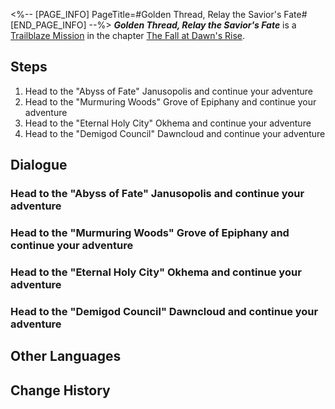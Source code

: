 <%-- [PAGE_INFO]
PageTitle=#Golden Thread, Relay the Savior's Fate#
[END_PAGE_INFO] --%>
{{Stub|Dialogue.}}
{{Mission Infobox
|id            = 1040404
|title         = 
|image         = Mission Golden Thread, Relay the Savior's Fate.png{{subst:void|<!--$UPLOAD:<<SpriteOutput/Chronicle/1040404.png>-<Mission Golden Thread, Relay the Savior's Fate.png>-<Fate's Atlas Images>>-->}}
|type          = Trailblaze
|event_name    = 
|chapter       = The Fall at Dawn's Rise
|requirements  = [[Trailblaze Mission]] ''[[Chest, Bear the Bygone Dust]]'' completed
|summary       = News of Aglaea's death has arrived. You return to Okhema in a stunned hurry. There, in that silent, depressed holy city, you travel about, comforting your sorrowful companions. Phainon contemplates on Aglaea's message and the task she entrusted him, and decides to impart them on the people. His speech ignites the hearts of Okhema's masses, and voices supporting the Flame-Chase Journey shakes the entirety of the Demigod Council.
|characters    = "Cleaner" Captain; Mem; Phainon; Trailblazer
|startLocation = [[Amphoreus]] - [["Abyss of Fate" Janusopolis]]
|world         = Amphoreus
|area          = "Abyss of Fate" Janusopolis
|prev          = Chest, Bear the Bygone Dust
|next          = Grove, Judge the Past and Present
|rewards       = Trailblaze EXP*1,100; Stellar Jade*140; Traveler's Guide*12; Lost Crystal*12; Celestial Ambrosia*440; Credit*150,000
}}
'''''Golden Thread, Relay the Savior's Fate''''' is a [[Trailblaze Mission]] in the chapter [[The Fall at Dawn's Rise]].

==Steps==
# Head to the "Abyss of Fate" Janusopolis and continue your adventure
# Head to the "Murmuring Woods" Grove of Epiphany and continue your adventure
# Head to the "Eternal Holy City" Okhema and continue your adventure
# Head to the "Demigod Council" Dawncloud and continue your adventure

<!--
==Gameplay Notes==

--><!--
==Trial Character==

-->
==Dialogue==
{{Stub Dialogue}}
===Head to the "Abyss of Fate" Janusopolis and continue your adventure{{subst:void|<!--104040401-->}}===
{{Mission Description|type=trailblaze|location="Abyss of Fate" Janusopolis|Krateros brought word of Aglaea's death, and the Garmentmaker's message that followed confirmed it, I was stunned. After shaking off the "Cleaners," I returned to Okhema at once. Upon reuniting with (Trailblazer), I sought out our companions to learn what had happened...}}
{{Dialogue Start}}
:{{tx}}
{{Dialogue End}}

===Head to the "Murmuring Woods" Grove of Epiphany and continue your adventure{{subst:void|<!--104040402-->}}===
{{Dialogue Start}}
:{{tx}}
{{Dialogue End}}

===Head to the "Eternal Holy City" Okhema and continue your adventure{{subst:void|<!--104040405-->}}===
{{Dialogue Start}}
:{{tx}}
{{Dialogue End}}

===Head to the "Demigod Council" Dawncloud and continue your adventure{{subst:void|<!--104040408-->}}===
{{Mission Description|type=trailblaze|location="Demigod Council" Dawncloud|update|Aglaea's final words gave Phainon resolve. He gathered everyone, determined to bring order to the chaos and calm the people. And indeed, he proved to be a gifted speaker.}}
{{Dialogue Start}}
:{{tx}}
{{Dialogue End}}

==Other Languages==
{{Other Languages
|en   = Golden Thread, Relay the Savior's Fate
|zhs  = 金丝啊，请喻救世者谶语
|zht  = 金絲啊，請喻救世者讖語
|ja   = 金糸よ、救世主の預言を教え給え
|ko   = 금실이여, 구원자의 예언을 말해 주오
|es   = Hilo dorado, describe la profecía de la salvación
|fr   = Fil d'or, rapporte la prophétie du salut
|ru   = О золотая нить, расскажи пророчество о спасителе
|th   = ด้ายทองเอ๋ย โปรดเอ่ยคำพยากรณ์แห่งผู้กอบกู้
|vi   = Hỡi tơ vàng, hãy nói lên lời tiên tri của Đấng Cứu Thế
|de   = O Goldene Fäden, sprecht bitte zum Erlöser
|id   = Benang Emas, Sampaikan Ramalan Penyelamat
|pt   = Fio Dourado, Transmita o Destino do Salvador
}}

==Change History==
{{Change History|3.3}}
